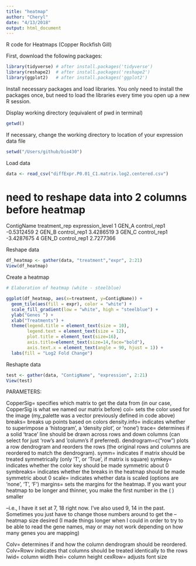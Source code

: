```yaml
---
title: "heatmap"
author: "Cheryl"
date: "4/13/2018"
output: html_document
---
```

R code for Heatmaps (Copper Rockfish Gill)

First, download the following packages:

```r
library(tidyverse) # after install.packages('tidyverse')
library(reshape2)  # after install.packages('reshape2')
library(ggplot2)   # after install.packages('ggplot2')
```

Install necessary packages and load libraries. You only need to install the packages once, but need to load the libraries every time you open up a new R session.

Display working directory (equivalent of pwd in terminal)

```r
getwd()
```

If necessary, change the working directory to location of your expression data file

```r
setwd("/Users/github/bio430")
```

Load data
```r
data <- read_csv("diffExpr.P0.01_C1.matrix.log2.centered.csv")
```

# need to reshape data into 2 columns before heatmap

ContigName   treatment_rep expression_level
1 GEN_A     control_rep1       -0.5312459
2 GEN_B     control_rep1        3.4286519
3 GEN_C     control_rep1       -3.4287675
4 GEN_D     control_rep1       2.7277366

Reshape data
```r
df_heatmap <- gather(data, "treatment","expr", 2:21)
View(df_heatmap)
```


Create a heatmap

```r
# Elaboration of heatmap (white - steelblue)

ggplot(df_heatmap, aes(x=treatment, y=ContigName)) +
  geom_tile(aes(fill = expr), color = "white") +
  scale_fill_gradient(low = "white", high = "steelblue") +
  ylab("Genes ") +
  xlab("Treatments") +
  theme(legend.title = element_text(size = 10),
        legend.text = element_text(size = 12),
        plot.title = element_text(size=16),
        axis.title=element_text(size=14,face="bold"),
        axis.text.x = element_text(angle = 90, hjust = 1)) +
  labs(fill = "Log2 Fold Change")
```

Reshapte data
```r
test <- gather(data, "ContigName", "expression", 2:21)
View(test)
```


PARAMETERS:

CopperSig= specifies which matrix to get the data from (in our case, CopperSig is what we named our matrix before)
col= sets the color used for the image (my_palette was a vector previously defined in code above)
breaks= breaks up points based on colors
density.info= indicates whether to superimpose a 'histogram', a 'density plot', or 'none')
trace= determines if a solid 'trace' line should be drawn across rows and down columns (can select for just 'row's and 'column's if preferred).
dendrogram=c("row") plots a row dendrogram and reorders the rows (the original rows and columns are reordered to match the dendrogram).
symm= indicates if matrix should be treated symmetrically (only 'T', or 'True', if matrix is square)
symkey= indicates whether the color key should be made symmetric about 0
symbreaks= indicates whether the breaks in the heatmap should be made symmetric about 0
scale= indicates whether data is scaled (options are 'none', 'T', 'F')
margins= sets the margins for the heatmap. If you want your heatmap to be longer and thinner, you make the first number in the ( ) smaller

--i.e., I have it set at 7, 18 right now. I've also used 9, 14 in the past. Sometimes you just have to change those numbers around to get the
--heatmap size desired (I made things longer when I could in order to try to be able to read the gene names, may or may not work depending on how many genes you are mapping)

Colv= determines if and how the column dendrogram should be reordered. Colv=Rowv indicates that columns should be treated identically to the rows
lwid= column width
lhei= column height
cexRow= adjusts font size